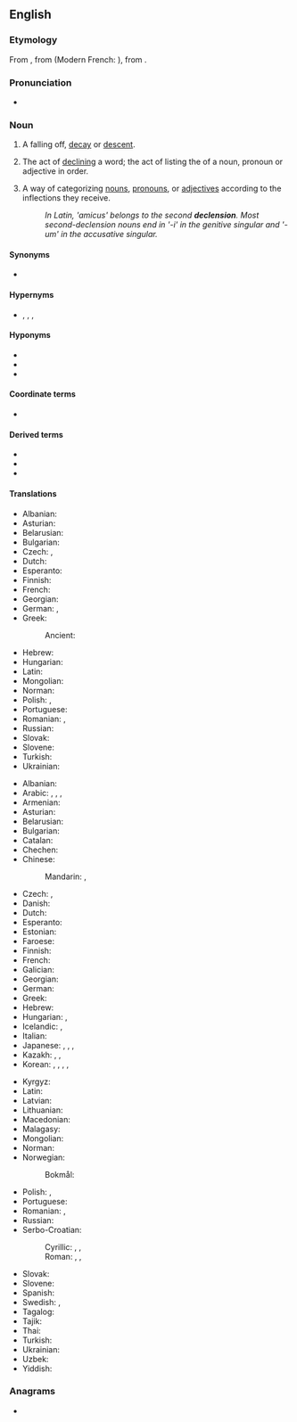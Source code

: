 ==English==

===Etymology===
From {{inh|en|enm|declenson}}, from {{der|en|frm|declinaison}} (Modern French: {{m|fr|déclinaison}}), from {{der|en|la|dēclīnātiō}}.

===Pronunciation===
* {{IPA|en|/dɪˈklɛn.ʃən/}}

===Noun===
{{wikipedia}}
{{en-noun|~}}

# A falling off, [[decay]] or [[descent]].
# {{lb|en|grammar}} The act of [[decline|declining]] a word; the act of listing the {{l|en|inflection|inflections}} of a noun, pronoun or adjective in order.
# {{lb|en|grammar}} A way of categorizing [[noun]]s, [[pronoun]]s, or [[adjective]]s according to the inflections they receive.
#: ''In Latin, 'amicus' belongs to the second '''declension'''. Most second-declension nouns end in '-i' in the genitive singular and '-um' in the accusative singular.''

====Synonyms====
* {{l|en|declination}}

====Hypernyms====
* {{l|en|flection}}, {{l|en|flexion}}, {{l|en|inflection}}, {{l|en|inflexion}}

====Hyponyms====
* {{l|en|strong declension}}
* {{l|en|weak declension}}
* {{l|en|mixed declension}}

====Coordinate terms====
* {{l|en|conjugation}}

====Derived terms====
* {{l|en|declensional}}
* {{l|en|declense}}
* {{l|en|declensed}}

====Translations====
{{trans-top|act}}
* Albanian: {{t+|sq|lakim|m}}
* Asturian: {{t|ast|declinación|f}}
* Belarusian: {{t|be|склане́нне|n|sc=Cyrl}}
* Bulgarian: {{t|bg|скланя́не|n}}
* Czech: {{t+|cs|deklinace|f}}, {{t+|cs|skloňování|n}}
* Dutch: {{t+|nl|verbuigen|n}}
* Esperanto: {{t|eo|deklinacio}}
* Finnish: {{t+|fi|taivutus}}
* French: {{t+|fr|déclinaison|f}}
* Georgian: {{t|ka|ბრუნება}}
* German: {{t+|de|Deklination|f}}, {{t|de|Umendung|f}}
* Greek: {{t+|el|κλίση|f}}
*: Ancient: {{t|grc|συζυγία|f}}
{{trans-mid}}
* Hebrew: {{t|he|הטיה|f|tr=hat'aya|sc=Hebr}}
* Hungarian: {{t+|hu|névszóragozás}}
* Latin: {{t+|la|declinatio|f}}
* Mongolian: {{t|mn|тийн ялгалын ай|sc=Cyrl}}
* Norman: {{t|nrf|dêclyinnaîson|f}}
* Polish: {{t+|pl|deklinacja|f}}, {{t|pl|[[odmiana]] [[przez]] [[przypadek|przypadki]]|f}}
* Portuguese: {{t+|pt|declinação|f}}
* Romanian: {{t+|ro|declinare|f}}, {{t+|ro|declinație|f}}
* Russian: {{t+|ru|склоне́ние|n}}
* Slovak: {{t|sk|skloňovanie}}
* Slovene: {{t|sl|sklanjanje|n}}
* Turkish: {{t+|tr|gerileme}}
* Ukrainian: {{t+|uk|відмі́на|f}}
{{trans-bottom}}

{{trans-top|way of categorizing}}
* Albanian: {{t+|sq|lakim|m}}
* Arabic: {{qualifier|usually of Arabic nouns}} {{t+|ar|إِعْرَاب|m}}, {{t+|ar|صَرْف|m}}, {{qualifier|inflection of nouns}} {{t|ar|تَصْرِيف اَلْأَسْمَاء|m}}, {{t|ar|تَصْرِيف|m}}
* Armenian: {{t+|hy|հոլովում}}
* Asturian: {{t|ast|declinación|f}}
* Belarusian: {{t|be|склане́нне|n|sc=Cyrl}}
* Bulgarian: {{t|bg|склоне́ние|n}}
* Catalan: {{t+|ca|declinació|f}}
* Chechen: {{t|ce|легар}}
* Chinese:
*: Mandarin: {{t+|cmn|變格|sc=Hani}}, {{t+|cmn|变格|tr=biàngé|sc=Hani}}
* Czech: {{t+|cs|deklinace|f}}, {{t+|cs|skloňování|n}}
* Danish: {{t|da|deklination|c}}
* Dutch: {{t+|nl|verbuiging|f}}
* Esperanto: {{t|eo|deklinacio}}
* Estonian: {{t|et|käänamine}}
* Faroese: {{t|fo|orðbending|f}}
* Finnish: {{t+|fi|taivutusluokka}}
* French: {{t+|fr|déclinaison|f}}
* Galician: {{t+|gl|declinación|f}}
* Georgian: {{t|ka|ბრუნება}}
* German: {{t+|de|Deklination|f}}
* Greek: {{t+|el|κλίση|f}}
* Hebrew: {{t+|he|נטייה|f|tr=neti'a|sc=Hebr}}
* Hungarian: {{t+|hu|névszóragozás}}, {{t|hu|névszóragozási típus}}
* Icelandic: {{t+|is|fallbeyging|f}}, {{t|is|beyging falla|f}}
* Italian: {{t+|it|declinazione|f}}
* Japanese: {{t+|ja|変化|tr=へんか, henka|sc=Jpan}}, {{t|ja|ディクレンション|tr=dikurenshon|sc=Jpan}}, {{t|ja|曲用|tr=きょくよう, kyokuyō}}, {{t|ja|格変化|tr=かくへんか,  kakuhenka}}
* Kazakh: {{t|kk|септелу}}, {{t|kk|септеу}}, {{t|kk|септік}}
* Korean: {{t|ko|어형변화}}, {{t+|ko|곡용}}, {{t|ko|어형변화}}, {{t+|ko|변화}}, {{t|ko|격변화}}
{{trans-mid}}
* Kyrgyz: {{t+|ky|жөндөлүш}}
* Latin: {{t+|la|declinatio|f}}
* Latvian: {{t+|lv|deklinācija|f}}
* Lithuanian: {{t|lt|deklinacija|f}}
* Macedonian: {{t|mk|деклинација|f}}
* Malagasy: {{t|mg|fihilana ara-tsokajinteny}}
* Mongolian: {{t|mn|тийн ялгал|sc=Cyrl}}
* Norman: {{t|nrf|dêclyinnaîson|f}}
* Norwegian:
*: Bokmål: {{t|nb|deklinasjon|m}}
* Polish: {{t+|pl|deklinacja|f}}, {{t|pl|[[odmiana]] ([[przez]] [[przypadek|przypadki]])|f}}
* Portuguese: {{t+|pt|declinação|f}}
* Romanian: {{t+|ro|declinare|f}}, {{t+|ro|declinație|f}}
* Russian: {{t+|ru|склоне́ние|n}}
* Serbo-Croatian:
*: Cyrillic: {{t|sh|деклинација|f}}, {{t|sh|склонидба|f}}, {{t|sh|склањање|n}} {{qualifier|dated}}
*: Roman: {{t+|sh|deklinacija|f}}, {{t+|sh|sklonidba|f}}, {{t+|sh|sklanjanje|n}} {{qualifier|dated}}
* Slovak: {{t|sk|skloňovanie|n}}
* Slovene: {{t+|sl|sklanjatev|f}}
* Spanish: {{t+|es|declinación|f}}
* Swedish: {{t+|sv|deklination}}, {{t+|sv|böjning}}
* Tagalog: {{t|tl|saukol}}
* Tajik: {{t+|tg|хам карданӣ|sc=Cyrl}}
* Thai: {{t|th|การผันคำนาม,การผันคำสรรพนาม,การผันคำวิเศษณ์}}
* Turkish: {{t+|tr|çekim}}
* Ukrainian: {{t+|uk|відмі́на|f}}
* Uzbek: {{t+|uz|turlanish}}
* Yiddish: {{t|yi|דעקלינאַציע|f}}
{{trans-bottom}}

===Anagrams===
* {{anagrams|en|a=cdeeilnnos|indolences|insolenced|second line}}